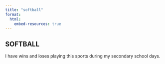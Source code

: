 ```yaml
---
title: "softball"
format: 
  html:
    embed-resources: true
---
```


## SOFTBALL

I have wins and loses playing this sports during my secondary school days.
